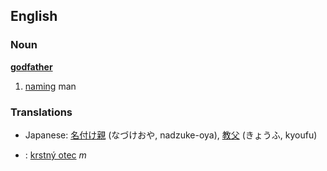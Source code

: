 ==English==
===Noun===
'''[[god]][[father]]'''

# [[name#verb|naming]] man

=== Translations ===
*Japanese: [[名付け親]] (なづけおや, nadzuke-oya), [[教父]] (きょうふ, kyoufu)
*{{sk}}: [[krstný otec]] ''m''